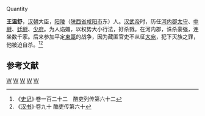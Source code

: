 Quantity{{東亞男性歷史人物
|名稱 = 王温舒
|身份 = 
|国家 = [[中国|中国]]
|時代 = [[西汉|西汉]]
|主君 = 汉武帝[[刘彻|刘彻]]
|屆數 =
|最高職務 = 西汉[[少府|少府]]
|姓 = 王姓
|名 = 温舒
|姓名 = 王温舒
|字 = 
|號 = 
|圖片名稱 =
|圖片大小 = 
|圖片說明 =
|神號 =
|尊號 =
|族裔 = 
|籍貫 = [[阳陵县|阳陵]]（今[[陕西省|陕西省]][[咸阳市|咸阳市]]东）
|本籍 =
|出身地 =
|出生日期 = 不详
|出生地點 =
|婚年 =
|逝世日期 = 前104年（汉武帝[[太初_(汉武帝)|太初]]元年）
|廟號 =
|諡號 = 
|父親 = 
|嫡母 =
|母親 =
|妻 = 
|繼室 =
|平妻 =
|側室 =
|元配之父 = 
|元配之嫡母 =
|元配之母 =
|正室之父 =
|正室之嫡母 =
|正室之母 =
|妻之父 =
|妻之嫡母 =
|妻之母 =
|繼室之父 =
|繼室之嫡母 =
|繼室之母 =
|平妻之父 =
|平妻之嫡母 =
|平妻之母 =
|兄弟 = 
|姊妹 = 
|嫡兄弟 =
|嫡姊妹 =
|庶兄弟 =
|庶姊妹 =
|同胞兄弟 =
|同胞姊妹 =
|異母兄弟 =
|異母姊妹 =
|異父兄弟 =
|異父姊妹 =
|繼兄弟 =
|繼姊妹 =
|子 =
|女 = 
|嫡子 =
|嫡女 =
|庶子 =
|庶女 =
|養子 =
|養女 =
|猶子 = <!--日本人用-->
|婿養子 = <!--日本人用-->
|烏帽子子 = <!--日本人用-->
|繼子 =
|繼女 =
|其他親屬 = 
|出身 = <!---此处指科举出身--->
|功名 = 
|經歷 = 
|著作 = 
|注釋 =
}}

'''王温舒'''{{BD||？|[[前104年|前104年]]||catIdx=W}}，[[汉朝|汉朝]]大臣，[[阳陵县|阳陵]]（[[陕西省|陕西省]][[咸阳市|咸阳市]]东）人。[[汉武帝|汉武帝]]时，历任[[河內郡_(中國)|河内郡]][[太守|太守]]、[[中尉_(古代官制)|中尉]]、[[廷尉|廷尉]]、[[少府|少府]]。为人谄媚，以权势大小行法，好杀戮。在河内郡，诛杀豪强，连坐数千家。后来参加平定[[東甌|東甌]]的战争，因为藏匿官吏不从征[[大宛|大宛]]，犯下灭族之罪，他被迫自杀。<ref>《[[史记|史记]]》·卷一百二十二　酷吏列传第六十二</ref><ref>《[[汉书|汉书]]》·卷九十 酷吏传第六十</ref>

== 参考文献 ==
{{Reflist}}

[[Category:西汉政治人物|W]]
[[Category:西汉太守|W]]
[[Category:咸阳人|W]]
[[Category:汉朝被賜死人物|W]]
[[Category:王姓|W]]